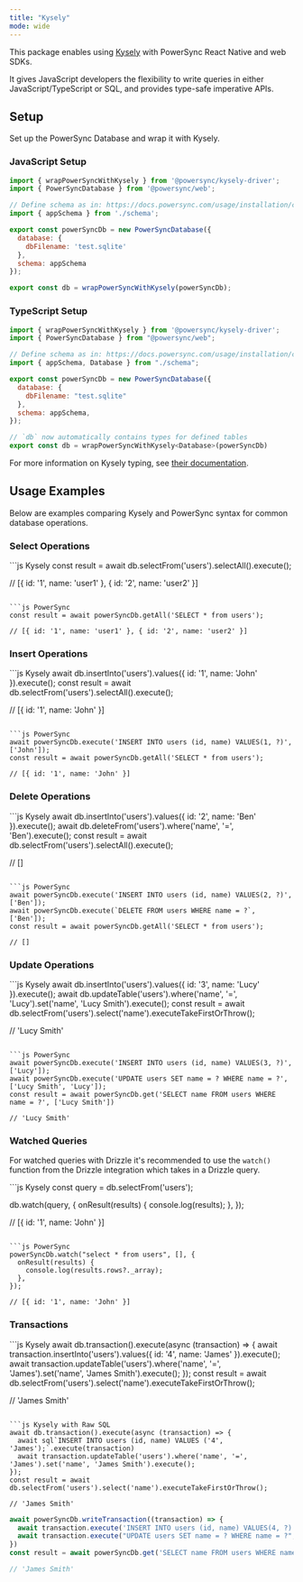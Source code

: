 ```yaml
---
title: "Kysely"
mode: wide
---
```


<Card
  title="npm: @powersync/kysely-driver"
  icon="npm"
  href="https://www.npmjs.com/package/@powersync/kysely-driver"
  horizontal
/>

This package enables using [Kysely](https://kysely.dev/) with PowerSync React Native and web SDKs.

It gives JavaScript developers the flexibility to write queries in either JavaScript/TypeScript or SQL, and provides type-safe imperative APIs.

## Setup

Set up the PowerSync Database and wrap it with Kysely.

### JavaScript Setup

```js
import { wrapPowerSyncWithKysely } from '@powersync/kysely-driver';
import { PowerSyncDatabase } from '@powersync/web';

// Define schema as in: https://docs.powersync.com/usage/installation/client-side-setup/define-your-schema
import { appSchema } from './schema';

export const powerSyncDb = new PowerSyncDatabase({
  database: {
    dbFilename: 'test.sqlite'
  },
  schema: appSchema
});

export const db = wrapPowerSyncWithKysely(powerSyncDb);
```

### TypeScript Setup

```js
import { wrapPowerSyncWithKysely } from '@powersync/kysely-driver';
import { PowerSyncDatabase } from "@powersync/web";

// Define schema as in: https://docs.powersync.com/usage/installation/client-side-setup/define-your-schema
import { appSchema, Database } from "./schema";

export const powerSyncDb = new PowerSyncDatabase({
  database: {
    dbFilename: "test.sqlite"
  },
  schema: appSchema,
});

// `db` now automatically contains types for defined tables
export const db = wrapPowerSyncWithKysely<Database>(powerSyncDb)
```

For more information on Kysely typing, see [their documentation](https://kysely.dev/docs/getting-started#types).

## Usage Examples

Below are examples comparing Kysely and PowerSync syntax for common database operations.

### Select Operations

<CodeGroup>
  ```js Kysely
  const result = await db.selectFrom('users').selectAll().execute();

  // [{ id: '1', name: 'user1' }, { id: '2', name: 'user2' }]
  ```

  ```js PowerSync
  const result = await powerSyncDb.getAll('SELECT * from users');

  // [{ id: '1', name: 'user1' }, { id: '2', name: 'user2' }]
  ```
</CodeGroup>

### Insert Operations

<CodeGroup>
  ```js Kysely
  await db.insertInto('users').values({ id: '1', name: 'John' }).execute();
  const result = await db.selectFrom('users').selectAll().execute();

  // [{ id: '1', name: 'John' }]
  ```

  ```js PowerSync
  await powerSyncDb.execute('INSERT INTO users (id, name) VALUES(1, ?)', ['John']);
  const result = await powerSyncDb.getAll('SELECT * from users');

  // [{ id: '1', name: 'John' }]
  ```
</CodeGroup>

### Delete Operations

<CodeGroup>
  ```js Kysely
  await db.insertInto('users').values({ id: '2', name: 'Ben' }).execute();
  await db.deleteFrom('users').where('name', '=', 'Ben').execute();
  const result = await db.selectFrom('users').selectAll().execute();

  // []
  ```

  ```js PowerSync
  await powerSyncDb.execute('INSERT INTO users (id, name) VALUES(2, ?)', ['Ben']);
  await powerSyncDb.execute(`DELETE FROM users WHERE name = ?`, ['Ben']);
  const result = await powerSyncDb.getAll('SELECT * from users');

  // []
  ```
</CodeGroup>

### Update Operations

<CodeGroup>
  ```js Kysely
  await db.insertInto('users').values({ id: '3', name: 'Lucy' }).execute();
  await db.updateTable('users').where('name', '=', 'Lucy').set('name', 'Lucy Smith').execute();
  const result = await db.selectFrom('users').select('name').executeTakeFirstOrThrow();

  // 'Lucy Smith'
  ```

  ```js PowerSync
  await powerSyncDb.execute('INSERT INTO users (id, name) VALUES(3, ?)', ['Lucy']);
  await powerSyncDb.execute('UPDATE users SET name = ? WHERE name = ?', ['Lucy Smith', 'Lucy']);
  const result = await powerSyncDb.get('SELECT name FROM users WHERE name = ?', ['Lucy Smith'])

  // 'Lucy Smith'
  ```
</CodeGroup>

### Watched Queries

For watched queries with Drizzle it's recommended to use the `watch()` function from the Drizzle integration which takes in a Drizzle query. 

<CodeGroup>
  ```js Kysely
  const query = db.selectFrom('users');

  db.watch(query, {
    onResult(results) {
      console.log(results);
    },
  });

  // [{ id: '1', name: 'John' }]
  ```

  ```js PowerSync
  powerSyncDb.watch("select * from users", [], {
    onResult(results) {
      console.log(results.rows?._array);
    },
  });

  // [{ id: '1', name: 'John' }]
  ```
</CodeGroup>

### Transactions

<CodeGroup>
  ```js Kysely
  await db.transaction().execute(async (transaction) => {
    await transaction.insertInto('users').values({ id: '4', name: 'James' }).execute();
    await transaction.updateTable('users').where('name', '=', 'James').set('name', 'James Smith').execute();
  });
  const result = await db.selectFrom('users').select('name').executeTakeFirstOrThrow();

  // 'James Smith'
  ```

  ```js Kysely with Raw SQL
  await db.transaction().execute(async (transaction) => {
    await sql`INSERT INTO users (id, name) VALUES ('4', 'James');`.execute(transaction)
    await transaction.updateTable('users').where('name', '=', 'James').set('name', 'James Smith').execute();
  });
  const result = await db.selectFrom('users').select('name').executeTakeFirstOrThrow();

  // 'James Smith'
  ```

  ```js PowerSync
  await powerSyncDb.writeTransaction((transaction) => {
    await transaction.execute('INSERT INTO users (id, name) VALUES(4, ?)', ['James']);
    await transaction.execute("UPDATE users SET name = ? WHERE name = ?", ['James Smith', 'James']);
  })
  const result = await powerSyncDb.get('SELECT name FROM users WHERE name = ?', ['James Smith'])

  // 'James Smith'
  ```
</CodeGroup>
